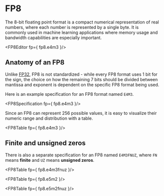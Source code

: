
# FP8

The 8-bit floating point format is a compact numerical representation of real numbers, where each number is represented by a single byte. It is commonly used in machine learning applications where memory usage and bandwidth capabilities are especially important.

<FP8Editor fp={ fp8.e4m3 }/>

## Anatomy of an FP8

Unlike [FP32](/numbers/quantize/fp32), FP8 is not standardized - while every FP8 format uses 1 bit for the sign, the choice on how the remaining 7 bits should be divided between mantissa and exponent is dependent on the specific FP8 format being used.

Here is an example specification for an FP8 format named `E4M3`.

<FP8Specification fp={ fp8.e4m3 }/>

Since an FP8 can represent 256 possible values, it is easy to visualize their numeric range and distribution with a table.

<FP8Table fp={ fp8.e4m3 }/>

## Finite and unsigned zeros

There is also a separate specification for an FP8 named `E4M3FNUZ`, where `FN` means **finite** and `UZ` means **unsigned zeros**. 

<FP8Table fp={ fp8.e4m3fnuz }/>

<FP8Table fp={ fp8.e5m2 }/>

<FP8Table fp={ fp8.e5m2fnuz }/>
